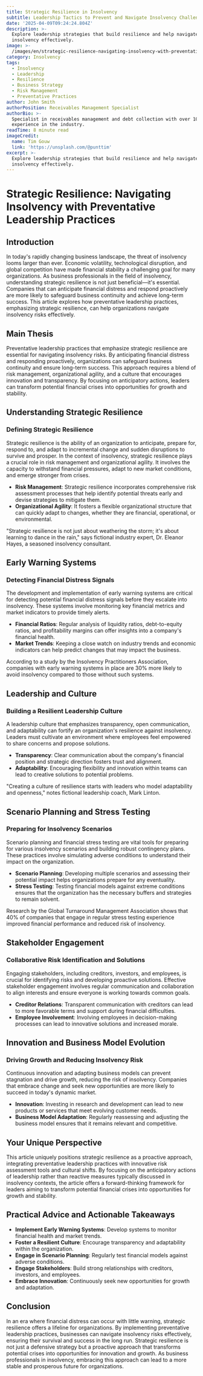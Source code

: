 ```yaml
---
title: Strategic Resilience in Insolvency
subtitle: Leadership Tactics to Prevent and Navigate Insolvency Challenges
date: '2025-04-09T09:24:24.804Z'
description: >-
  Explore leadership strategies that build resilience and help navigate
  insolvency effectively.
image: >-
  /images/en/strategic-resilience-navigating-insolvency-with-preventative-leadership-practices-1744104264650.jpg
category: Insolvency
tags:
  - Insolvency
  - Leadership
  - Resilience
  - Business Strategy
  - Risk Management
  - Preventative Practices
author: John Smith
authorPosition: Receivables Management Specialist
authorBio: >-
  Specialist in receivables management and debt collection with over 10 years of
  experience in the industry.
readTime: 8 minute read
imageCredit:
  name: Tim Gouw
  link: 'https://unsplash.com/@punttim'
excerpt: >-
  Explore leadership strategies that build resilience and help navigate
  insolvency effectively.
---
```

# Strategic Resilience: Navigating Insolvency with Preventative Leadership Practices

## Introduction

In today's rapidly changing business landscape, the threat of insolvency looms larger than ever. Economic volatility, technological disruption, and global competition have made financial stability a challenging goal for many organizations. As business professionals in the field of insolvency, understanding strategic resilience is not just beneficial—it's essential. Companies that can anticipate financial distress and respond proactively are more likely to safeguard business continuity and achieve long-term success. This article explores how preventative leadership practices, emphasizing strategic resilience, can help organizations navigate insolvency risks effectively.

## Main Thesis

Preventative leadership practices that emphasize strategic resilience are essential for navigating insolvency risks. By anticipating financial distress and responding proactively, organizations can safeguard business continuity and ensure long-term success. This approach requires a blend of risk management, organizational agility, and a culture that encourages innovation and transparency. By focusing on anticipatory actions, leaders can transform potential financial crises into opportunities for growth and stability.

## Understanding Strategic Resilience

### Defining Strategic Resilience

Strategic resilience is the ability of an organization to anticipate, prepare for, respond to, and adapt to incremental change and sudden disruptions to survive and prosper. In the context of insolvency, strategic resilience plays a crucial role in risk management and organizational agility. It involves the capacity to withstand financial pressures, adapt to new market conditions, and emerge stronger from crises.

- **Risk Management**: Strategic resilience incorporates comprehensive risk assessment processes that help identify potential threats early and devise strategies to mitigate them.
- **Organizational Agility**: It fosters a flexible organizational structure that can quickly adapt to changes, whether they are financial, operational, or environmental.

"Strategic resilience is not just about weathering the storm; it's about learning to dance in the rain," says fictional industry expert, Dr. Eleanor Hayes, a seasoned insolvency consultant.

## Early Warning Systems

### Detecting Financial Distress Signals

The development and implementation of early warning systems are critical for detecting potential financial distress signals before they escalate into insolvency. These systems involve monitoring key financial metrics and market indicators to provide timely alerts.

- **Financial Ratios**: Regular analysis of liquidity ratios, debt-to-equity ratios, and profitability margins can offer insights into a company's financial health.
- **Market Trends**: Keeping a close watch on industry trends and economic indicators can help predict changes that may impact the business.

According to a study by the Insolvency Practitioners Association, companies with early warning systems in place are 30% more likely to avoid insolvency compared to those without such systems.

## Leadership and Culture

### Building a Resilient Leadership Culture

A leadership culture that emphasizes transparency, open communication, and adaptability can fortify an organization's resilience against insolvency. Leaders must cultivate an environment where employees feel empowered to share concerns and propose solutions.

- **Transparency**: Clear communication about the company's financial position and strategic direction fosters trust and alignment.
- **Adaptability**: Encouraging flexibility and innovation within teams can lead to creative solutions to potential problems.

"Creating a culture of resilience starts with leaders who model adaptability and openness," notes fictional leadership coach, Mark Linton.

## Scenario Planning and Stress Testing

### Preparing for Insolvency Scenarios

Scenario planning and financial stress testing are vital tools for preparing for various insolvency scenarios and building robust contingency plans. These practices involve simulating adverse conditions to understand their impact on the organization.

- **Scenario Planning**: Developing multiple scenarios and assessing their potential impact helps organizations prepare for any eventuality.
- **Stress Testing**: Testing financial models against extreme conditions ensures that the organization has the necessary buffers and strategies to remain solvent.

Research by the Global Turnaround Management Association shows that 40% of companies that engage in regular stress testing experience improved financial performance and reduced risk of insolvency.

## Stakeholder Engagement

### Collaborative Risk Identification and Solutions

Engaging stakeholders, including creditors, investors, and employees, is crucial for identifying risks and developing proactive solutions. Effective stakeholder engagement involves regular communication and collaboration to align interests and ensure everyone is working towards common goals.

- **Creditor Relations**: Transparent communication with creditors can lead to more favorable terms and support during financial difficulties.
- **Employee Involvement**: Involving employees in decision-making processes can lead to innovative solutions and increased morale.

## Innovation and Business Model Evolution

### Driving Growth and Reducing Insolvency Risk

Continuous innovation and adapting business models can prevent stagnation and drive growth, reducing the risk of insolvency. Companies that embrace change and seek new opportunities are more likely to succeed in today's dynamic market.

- **Innovation**: Investing in research and development can lead to new products or services that meet evolving customer needs.
- **Business Model Adaptation**: Regularly reassessing and adjusting the business model ensures that it remains relevant and competitive.

## Your Unique Perspective

This article uniquely positions strategic resilience as a proactive approach, integrating preventative leadership practices with innovative risk assessment tools and cultural shifts. By focusing on the anticipatory actions of leadership rather than reactive measures typically discussed in insolvency contexts, the article offers a forward-thinking framework for leaders aiming to transform potential financial crises into opportunities for growth and stability.

## Practical Advice and Actionable Takeaways

- **Implement Early Warning Systems**: Develop systems to monitor financial health and market trends.
- **Foster a Resilient Culture**: Encourage transparency and adaptability within the organization.
- **Engage in Scenario Planning**: Regularly test financial models against adverse conditions.
- **Engage Stakeholders**: Build strong relationships with creditors, investors, and employees.
- **Embrace Innovation**: Continuously seek new opportunities for growth and adaptation.

## Conclusion

In an era where financial distress can occur with little warning, strategic resilience offers a lifeline for organizations. By implementing preventative leadership practices, businesses can navigate insolvency risks effectively, ensuring their survival and success in the long run. Strategic resilience is not just a defensive strategy but a proactive approach that transforms potential crises into opportunities for innovation and growth. As business professionals in insolvency, embracing this approach can lead to a more stable and prosperous future for organizations.
